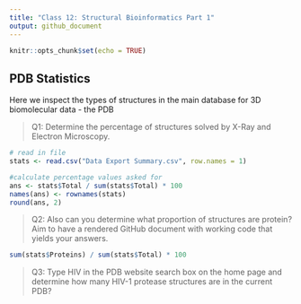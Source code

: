```yaml
---
title: "Class 12: Structural Bioinformatics Part 1"
output: github_document
---
```


```r
knitr::opts_chunk$set(echo = TRUE)
```

## PDB Statistics

Here we inspect the types of structures in the main database for 3D biomolecular data - the PDB

> Q1: Determine the percentage of structures solved by X-Ray and Electron Microscopy. 

```r
# read in file
stats <- read.csv("Data Export Summary.csv", row.names = 1)

#calculate percentage values asked for
ans <- stats$Total / sum(stats$Total) * 100
names(ans) <- rownames(stats)
round(ans, 2)
```


> Q2: Also can you determine what proportion of structures are protein? Aim to have a rendered GitHub document with working code that yields your answers.

```r
sum(stats$Proteins) / sum(stats$Total) * 100
```


> Q3: Type HIV in the PDB website search box on the home page and determine how many
HIV-1 protease structures are in the current PDB?